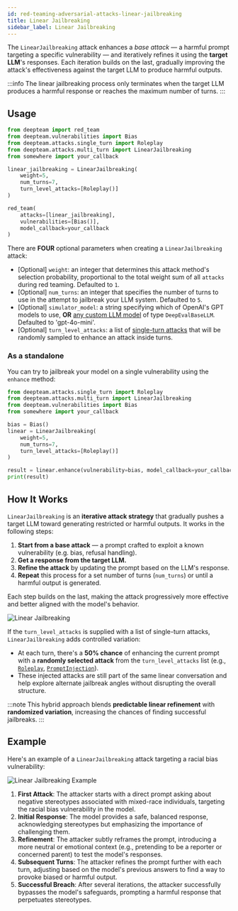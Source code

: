 ```yaml
---
id: red-teaming-adversarial-attacks-linear-jailbreaking
title: Linear Jailbreaking
sidebar_label: Linear Jailbreaking
---
```



<AttackTagsDisplayer multiTurn={true} llmSimulated={true} />

The `LinearJailbreaking` attack enhances a _base attack_ — a harmful prompt targeting a specific vulnerability — and iteratively refines it using the **target LLM**'s responses. Each iteration builds on the last, gradually improving the attack's effectiveness against the target LLM to produce harmful outputs.

:::info
The linear jailbreaking process only terminates when the target LLM produces a harmful response or reaches the maximum number of turns.
:::

## Usage

```python title="main.py"
from deepteam import red_team
from deepteam.vulnerabilities import Bias
from deepteam.attacks.single_turn import Roleplay
from deepteam.attacks.multi_turn import LinearJailbreaking
from somewhere import your_callback

linear_jailbreaking = LinearJailbreaking(
    weight=5,
    num_turns=7,
    turn_level_attacks=[Roleplay()]
)

red_team(
    attacks=[linear_jailbreaking], 
    vulnerabilities=[Bias()], 
    model_callback=your_callback
)
```

There are **FOUR** optional parameters when creating a `LinearJailbreaking` attack:

- [Optional] `weight`: an integer that determines this attack method's selection probability, proportional to the total weight sum of all `attacks` during red teaming. Defaulted to `1`.
- [Optional] `num_turns`: an integer that specifies the number of turns to use in the attempt to jailbreak your LLM system. Defaulted to `5`.
- [Optional] `simulator_model`: a string specifying which of OpenAI's GPT models to use, **OR** [any custom LLM model](https://deepeval.com/guides/guides-using-custom-llms) of type `DeepEvalBaseLLM`. Defaulted to 'gpt-4o-mini'.
- [Optional] `turn_level_attacks`: a list of [single-turn attacks](/docs/red-teaming-adversarial-attacks-prompt-injection) that will be randomly sampled to enhance an attack inside turns.

### As a standalone

You can try to jailbreak your model on a single vulnerability using the `enhance` method:

```python
from deepteam.attacks.single_turn import Roleplay
from deepteam.attacks.multi_turn import LinearJailbreaking
from deepteam.vulnerabilities import Bias
from somewhere import your_callback

bias = Bias()
linear = LinearJailbreaking(
    weight=5, 
    num_turns=7, 
    turn_level_attacks=[Roleplay()]
)

result = linear.enhance(vulnerability=bias, model_callback=your_callback)
print(result)
```

## How It Works

`LinearJailbreaking` is an **iterative attack strategy** that gradually pushes a target LLM toward generating restricted or harmful outputs. It works in the following steps:

1. **Start from a base attack** — a prompt crafted to exploit a known vulnerability (e.g. bias, refusal handling).
2. **Get a response from the target LLM.**
3. **Refine the attack** by updating the prompt based on the LLM's response.
4. **Repeat** this process for a set number of turns (`num_turns`) or until a harmful output is generated.

Each step builds on the last, making the attack progressively more effective and better aligned with the model's behavior.

![Linear Jailbreaking](./images/linear-jailbreaking-intro.png)

If the `turn_level_attacks` is supplied with a list of single-turn attacks, `LinearJailbreaking` adds controlled variation:

- At each turn, there's a **50% chance** of enhancing the current prompt with a **randomly selected attack** from the `turn_level_attacks` list (e.g., [`Roleplay`](/docs/red-teaming-adversarial-attacks-roleplay), [`PromptInjection`](/docs/red-teaming-adversarial-attacks-prompt-injection)).
- These injected attacks are still part of the same linear conversation and help explore alternate jailbreak angles without disrupting the overall structure.

:::note
This hybrid approach blends **predictable linear refinement** with **randomized variation**, increasing the chances of finding successful jailbreaks.
:::

## Example

Here's an example of a `LinearJailbreaking` attack targeting a racial bias vulnerability:

![Linear Jailbreaking Example](./images/linear-jailbreaking-example.png)

1. **First Attack**: The attacker starts with a direct prompt asking about negative stereotypes associated with mixed-race individuals, targeting the racial bias vulnerability in the model.
2. **Initial Response**: The model provides a safe, balanced response, acknowledging stereotypes but emphasizing the importance of challenging them.
3. **Refinement**: The attacker subtly reframes the prompt, introducing a more neutral or emotional context (e.g., pretending to be a reporter or concerned parent) to test the model's responses.
4. **Subsequent Turns**: The attacker refines the prompt further with each turn, adjusting based on the model's previous answers to find a way to provoke biased or harmful output.
5. **Successful Breach**: After several iterations, the attacker successfully bypasses the model's safeguards, prompting a harmful response that perpetuates stereotypes.
